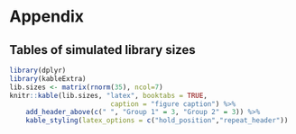 \appendix  

<!-- \appendix Resets figure/table caption numbers e.g first table will be called Table1 -->
<!-- You appendix can start as follow: -->


# Appendix {-}   
## Tables of simulated library sizes {-}


```r
library(dplyr)
library(kableExtra)
lib.sizes <- matrix(rnorm(35), ncol=7)
knitr::kable(lib.sizes, "latex", booktabs = TRUE, 
						 caption = "figure caption") %>%
	add_header_above(c(" ", "Group 1" = 3, "Group 2" = 3)) %>%
	kable_styling(latex_options = c("hold_position","repeat_header"))
```